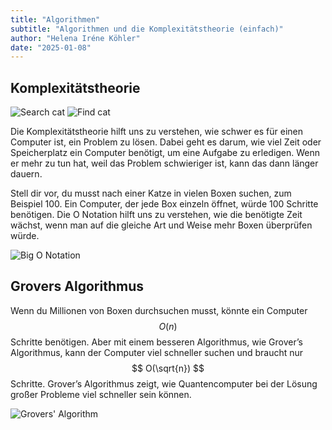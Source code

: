 ```yaml
---
title: "Algorithmen"
subtitle: "Algorithmen und die Komplexitätstheorie (einfach)"
author: "Helena Iréne Köhler"
date: "2025-01-08"
---
```


## Komplexitätstheorie

![Search cat](/posts/assets/entries/algorithms/search_cat.png)
![Find cat](/posts/assets/entries/algorithms/find_cat.png)

Die Komplexitätstheorie hilft uns zu verstehen, wie schwer es für einen Computer ist, ein Problem zu lösen. Dabei geht es darum, wie viel Zeit oder Speicherplatz ein Computer benötigt, um eine Aufgabe zu erledigen. Wenn er mehr zu tun hat, weil das Problem schwieriger ist, kann das dann länger dauern.

Stell dir vor, du musst nach einer Katze in vielen Boxen suchen, zum Beispiel 100. Ein Computer, der jede Box einzeln öffnet, würde 100 Schritte benötigen. Die O Notation hilft uns zu verstehen, wie die benötigte Zeit wächst, wenn man auf die gleiche Art und Weise mehr Boxen überprüfen würde.

![Big O Notation](/posts/assets/entries/algorithms/bigo.png)

## Grovers Algorithmus

Wenn du Millionen von Boxen durchsuchen musst, könnte ein Computer $$ O(n) $$ Schritte benötigen. Aber mit einem besseren Algorithmus, wie Grover’s Algorithmus, kann der Computer viel schneller suchen und braucht nur $$ O(\sqrt{n}) $$ Schritte. Grover’s Algorithmus zeigt, wie Quantencomputer bei der Lösung großer Probleme viel schneller sein können.

![Grovers' Algorithm](/posts/assets/entries/algorithms/grover.png)
